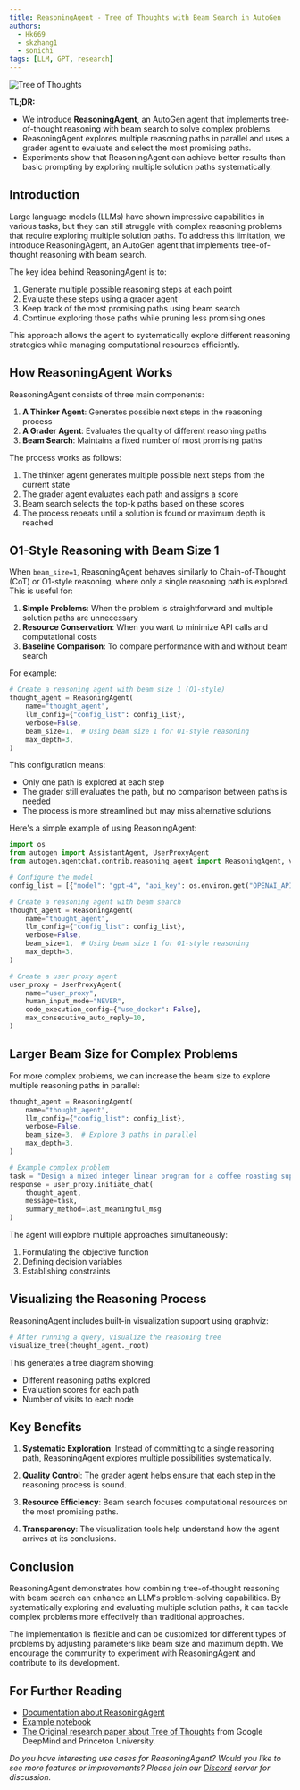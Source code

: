 ```yaml
---
title: ReasoningAgent - Tree of Thoughts with Beam Search in AutoGen
authors:
  - Hk669
  - skzhang1
  - sonichi
tags: [LLM, GPT, research]
---
```


![Tree of Thoughts](img/tree_of_thoughts.png)

**TL;DR:**
* We introduce **ReasoningAgent**, an AutoGen agent that implements tree-of-thought reasoning with beam search to solve complex problems.
* ReasoningAgent explores multiple reasoning paths in parallel and uses a grader agent to evaluate and select the most promising paths.
* Experiments show that ReasoningAgent can achieve better results than basic prompting by exploring multiple solution paths systematically.

## Introduction

Large language models (LLMs) have shown impressive capabilities in various tasks, but they can still struggle with complex reasoning problems that require exploring multiple solution paths. To address this limitation, we introduce ReasoningAgent, an AutoGen agent that implements tree-of-thought reasoning with beam search.

The key idea behind ReasoningAgent is to:
1. Generate multiple possible reasoning steps at each point
2. Evaluate these steps using a grader agent
3. Keep track of the most promising paths using beam search
4. Continue exploring those paths while pruning less promising ones

This approach allows the agent to systematically explore different reasoning strategies while managing computational resources efficiently.

## How ReasoningAgent Works

ReasoningAgent consists of three main components:

1. **A Thinker Agent**: Generates possible next steps in the reasoning process
2. **A Grader Agent**: Evaluates the quality of different reasoning paths
3. **Beam Search**: Maintains a fixed number of most promising paths

The process works as follows:

1. The thinker agent generates multiple possible next steps from the current state
2. The grader agent evaluates each path and assigns a score
3. Beam search selects the top-k paths based on these scores
4. The process repeats until a solution is found or maximum depth is reached

## O1-Style Reasoning with Beam Size 1

When `beam_size=1`, ReasoningAgent behaves similarly to Chain-of-Thought (CoT) or O1-style reasoning, where only a single reasoning path is explored. This is useful for:

1. **Simple Problems**: When the problem is straightforward and multiple solution paths are unnecessary
2. **Resource Conservation**: When you want to minimize API calls and computational costs
3. **Baseline Comparison**: To compare performance with and without beam search

For example:
```python
# Create a reasoning agent with beam size 1 (O1-style)
thought_agent = ReasoningAgent(
    name="thought_agent",
    llm_config={"config_list": config_list},
    verbose=False,
    beam_size=1,  # Using beam size 1 for O1-style reasoning
    max_depth=3,
)
```

This configuration means:
- Only one path is explored at each step
- The grader still evaluates the path, but no comparison between paths is needed
- The process is more streamlined but may miss alternative solutions

Here's a simple example of using ReasoningAgent:

```python
import os
from autogen import AssistantAgent, UserProxyAgent
from autogen.agentchat.contrib.reasoning_agent import ReasoningAgent, visualize_tree

# Configure the model
config_list = [{"model": "gpt-4", "api_key": os.environ.get("OPENAI_API_KEY")}]

# Create a reasoning agent with beam search
thought_agent = ReasoningAgent(
    name="thought_agent",
    llm_config={"config_list": config_list},
    verbose=False,
    beam_size=1,  # Using beam size 1 for O1-style reasoning
    max_depth=3,
)

# Create a user proxy agent
user_proxy = UserProxyAgent(
    name="user_proxy",
    human_input_mode="NEVER",
    code_execution_config={"use_docker": False},
    max_consecutive_auto_reply=10,
)
```

## Larger Beam Size for Complex Problems

For more complex problems, we can increase the beam size to explore multiple reasoning paths in parallel:

```python
thought_agent = ReasoningAgent(
    name="thought_agent",
    llm_config={"config_list": config_list},
    verbose=False,
    beam_size=3,  # Explore 3 paths in parallel
    max_depth=3,
)

# Example complex problem
task = "Design a mixed integer linear program for a coffee roasting supply chain"
response = user_proxy.initiate_chat(
    thought_agent,
    message=task,
    summary_method=last_meaningful_msg
)
```

The agent will explore multiple approaches simultaneously:
1. Formulating the objective function
2. Defining decision variables
3. Establishing constraints

## Visualizing the Reasoning Process

ReasoningAgent includes built-in visualization support using graphviz:

```python
# After running a query, visualize the reasoning tree
visualize_tree(thought_agent._root)
```

This generates a tree diagram showing:
- Different reasoning paths explored
- Evaluation scores for each path
- Number of visits to each node

## Key Benefits

1. **Systematic Exploration**: Instead of committing to a single reasoning path, ReasoningAgent explores multiple possibilities systematically.

2. **Quality Control**: The grader agent helps ensure that each step in the reasoning process is sound.

3. **Resource Efficiency**: Beam search focuses computational resources on the most promising paths.

4. **Transparency**: The visualization tools help understand how the agent arrives at its conclusions.

## Conclusion

ReasoningAgent demonstrates how combining tree-of-thought reasoning with beam search can enhance an LLM's problem-solving capabilities. By systematically exploring and evaluating multiple solution paths, it can tackle complex problems more effectively than traditional approaches.

The implementation is flexible and can be customized for different types of problems by adjusting parameters like beam size and maximum depth. We encourage the community to experiment with ReasoningAgent and contribute to its development.

## For Further Reading

* [Documentation about ReasoningAgent](/docs/reference/agentchat/contrib/reasoning_agent)
* [Example notebook](https://github.com/microsoft/autogen/blob/main/notebook/agentchat_reasoning_agent.ipynb)
* [The Original research paper about Tree of Thoughts](https://arxiv.org/abs/2305.10601) from Google DeepMind and Princeton University.

*Do you have interesting use cases for ReasoningAgent? Would you like to see more features or improvements? Please join our [Discord](https://aka.ms/autogen-dc) server for discussion.*
